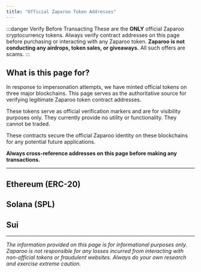 ```yaml
---
title: "Official Zaparoo Token Addresses"
---
```


:::danger Verify Before Transacting
These are the **ONLY** official Zaparoo cryptocurrency tokens. Always verify contract addresses on this page before purchasing or interacting with any Zaparoo token. **Zaparoo is not conducting any airdrops, token sales, or giveaways.** All such offers are scams.
:::

## What is this page for?

In response to impersonation attempts, we have minted official tokens on three major blockchains. This page serves as the authoritative source for verifying legitimate Zaparoo token contract addresses.

These tokens serve as official verification markers and are for visibility purposes only. They currently provide no utility or functionality. They cannot be traded.

These contracts secure the official Zaparoo identity on these blockchains for any potential future applications.

**Always cross-reference addresses on this page before making any transactions.**

---

## Ethereum (ERC-20)

<TokenTable
  name="Zaparoo"
  symbol="ZAPAROO"
  address="0x749789495F09382816fFF35bFF4E073995519DD7"
  domain="zaparoo.eth"
  domainUrl="https://app.ens.domains/zaparoo.eth"
  blockchain="Ethereum"
  standard="ERC-20"
  decimals={18}
  totalSupply="1,000,000 ZAPAROO"
  status="Ownership renounced, not tradeable"
  explorerUrl="https://etherscan.io/token/0x749789495F09382816fFF35bFF4E073995519DD7"
  explorerName="Etherscan"
/>

## Solana (SPL)

<TokenTable
  name="Zaparoo"
  symbol="ZAPAROO"
  address="zap2e9WKTHK344E44xwW2mfMiCCAAi6KLUp2T9zfSeB"
  domain="zaparoo.sol"
  domainUrl="https://sns.id/domain/zaparoo.sol"
  blockchain="Solana"
  standard="SPL Token"
  decimals={9}
  totalSupply="1,000,000 ZAPAROO"
  explorerUrl="https://solscan.io/token/zap2e9WKTHK344E44xwW2mfMiCCAAi6KLUp2T9zfSeB"
  explorerName="Solscan"
/>

## Sui

<TokenTable
  name="Zaparoo"
  symbol="ZAPAROO"
  address="0xbc54a390bc0d8f516402e2e9bbafa6572abb0a65c96a9e9dad103adb18c15d13::zaparoo::ZAPAROO"
  domain="zaparoo.sui"
  domainUrl="https://suiscan.xyz/mainnet/object/0x5c07b3d747ba3c41dbb9fe87ae3d2cefdd3386545ccd08fa1dfc3ab9525b2dc6/tx-blocks"
  blockchain="Sui"
  standard="Sui Coin"
  decimals={9}
  totalSupply="1,000,000 ZAPAROO"
  explorerUrl="https://suivision.xyz/coin/0xbc54a390bc0d8f516402e2e9bbafa6572abb0a65c96a9e9dad103adb18c15d13::zaparoo::ZAPAROO"
  explorerName="SuiVision"
/>

---

_The information provided on this page is for informational purposes only. Zaparoo is not responsible for any losses incurred from interacting with non-official tokens or fraudulent websites. Always do your own research and exercise extreme caution._
